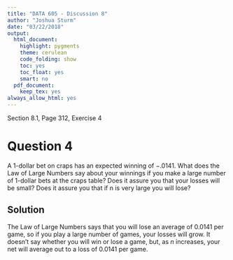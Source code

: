 ```yaml
---
title: "DATA 605 - Discussion 8"
author: "Joshua Sturm"
date: "03/22/2018"
output:
  html_document:
    highlight: pygments
    theme: cerulean
    code_folding: show
    toc: yes
    toc_float: yes
    smart: no
  pdf_document:
    keep_tex: yes
always_allow_html: yes
---
```


Section 8.1, Page 312, Exercise 4

# Question 4
A 1-dollar bet on craps has an expected winning of $-.0141$. What does the Law of Large Numbers say about your winnings if you make a large number of 1-dollar bets at the craps table? Does it assure you that your losses will be small? Does it assure you that if n is very large you will lose?

## Solution
The Law of Large Numbers says that you will lose an average of $0.0141$ per game, so if you play a large number of games, your losses will grow. It doesn't say whether you will win or lose a game, but, as $n$ increases, your net will average out to a loss of $0.0141$ per game.